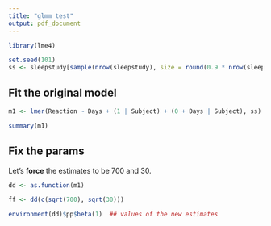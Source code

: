 ```yaml
---
title: "glmm test"
output: pdf_document
---
```


```r
library(lme4)

set.seed(101)
ss <- sleepstudy[sample(nrow(sleepstudy), size = round(0.9 * nrow(sleepstudy))), ]

```

## Fit the original model

```r

m1 <- lmer(Reaction ~ Days + (1 | Subject) + (0 + Days | Subject), ss)

summary(m1)

```

## Fix the params

Let's **force** the estimates to be 700 and 30.

```r
dd <- as.function(m1)

ff <- dd(c(sqrt(700), sqrt(30)))

environment(dd)$pp$beta(1)  ## values of the new estimates

```

